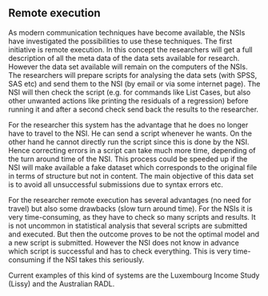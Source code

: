 ## Remote execution

As modern communication techniques have become available, the NSIs have investigated the possibilities to use these techniques. The first initiative is remote execution. In this concept the researchers will get a full description of all the meta data of the data sets available for research. However the data set available will remain on the computers of the NSIs. The researchers will prepare scripts for analysing the data sets (with SPSS, SAS etc) and send them to the NSI (by email or via some internet page). The NSI will then check the script (e.g. for commands like List Cases, but also other unwanted actions like printing the residuals of a regression) before running it and after a second check send back the results to the researcher.

For the researcher this system has the advantage that he does no longer have to travel to the NSI. He can send a script whenever he wants. On the other hand he cannot directly run the script since this is done by the NSI. Hence correcting errors in a script can take much more time, depending of the turn around time of the NSI. This process could be speeded up if the NSI will make available a fake dataset which corresponds to the original file in terms of structure but not in content. The main objective of this data set is to avoid all unsuccessful submissions due to syntax errors etc.

For the researcher remote execution has several advantages (no need for travel) but also some drawbacks (slow turn around time). For the NSIs it is very time-consuming, as they have to check so many scripts and results. It is not uncommon in statistical analysis that several scripts are submitted and executed. But then the outcome proves to be not the optimal model and a new script is submitted. However the NSI does not know in advance which script is successful and has to check everything. This is very time-consuming if the NSI takes this seriously.

Current examples of this kind of systems are the Luxembourg Income Study (Lissy) and the Australian RADL.

